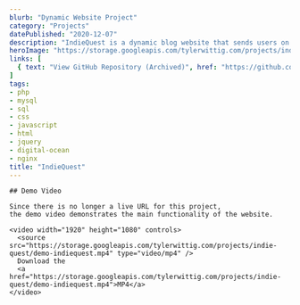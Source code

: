 ```yaml
---
blurb: "Dynamic Website Project"
category: "Projects"
datePublished: "2020-12-07"
description: "IndieQuest is a dynamic blog website that sends users on a quest to read all of its articles - powered by PHP, SQL, JavaScript, and CSS."
heroImage: "https://storage.googleapis.com/tylerwittig.com/projects/indie-quest/title-card.png"
links: [
  { text: "View GitHub Repository (Archived)", href: "https://github.com/twit96/IndieQuest", },
]
tags:
- php
- mysql
- sql
- css
- javascript
- html
- jquery
- digital-ocean
- nginx
title: "IndieQuest"
---
```



<PostSection>
  <PostSectionContent slot="content">

    ## Demo Video

    Since there is no longer a live URL for this project,
    the demo video demonstrates the main functionality of the website.
    
    <video width="1920" height="1080" controls>
      <source src="https://storage.googleapis.com/tylerwittig.com/projects/indie-quest/demo-indiequest.mp4" type="video/mp4" />
      Download the 
      <a href="https://storage.googleapis.com/tylerwittig.com/projects/indie-quest/demo-indiequest.mp4">MP4</a>
    </video>
    
  </PostSectionContent>
</PostSection>
